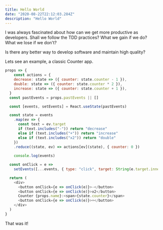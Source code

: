 ```yaml
---
title: Hello World
date: "2020-08-22T22:12:03.284Z"
description: "Hello World"
---
```


<Counter />

I was always fascinated about how can we get more productive as developers.
Shall we follow the TDD practices? What we gain if we do? What we lose if we don't?

Is there any better way to develop software and maintain high quality?

Lets see an example, a classic Counter app. 


```javascript live=true title=Counter
props => {
    const actions = {
    decrease: state => ({ counter: state.counter - 1 }),
    double: state => ({ counter: state.counter * 2 }),
    increase: state => ({ counter: state.counter + 1 }),
  }
  const pastEvents = props.pastEvents || []

  const [events, setEvents] = React.useState(pastEvents)

  const state = events
    .map(ev => {
      const text = ev.target
      if (text.includes("-")) return "decrease"
      else if (text.includes("+")) return "increase"
      else if (text.includes("x2")) return "double"
    })
    .reduce((state, ev) => actions[ev](state), { counter: 0 })
    
    console.log(events)

  const onClick = e =>
    setEvents([...events, { type: "click", target: String(e.target.innerHTML) }])

  return (
    <div>
      <button onClick={e => onClick(e)}>-</button>
      <button onClick={e => onClick(e)}>x2</button>
      Counter {props.name}:<span>{state.counter}</span>
      <button onClick={e => onClick(e)}>+</button>
    </div>
  )
}
```

That was it!